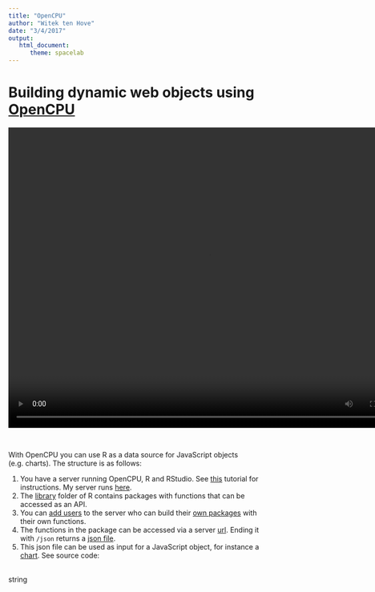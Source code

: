 ```yaml
---
title: "OpenCPU"
author: "Witek ten Hove"
date: "3/4/2017"
output:
   html_document:
      theme: spacelab
---
```


# Building dynamic web objects using [OpenCPU](https://www.opencpu.org/)

<video width="800" height="600" controls>
  <source src="video/demo.mp4" type="video/mp4">
</video><br>

With OpenCPU you can use R as a data source for JavaScript objects (e.g. charts). The structure is as follows:

1. You have a server running OpenCPU, R and RStudio. See [this](http://jeroenooms.github.io/opencpu-manual/opencpu-server.pdf) tutorial for instructions. My server runs [here](http://ec2-34-252-17-179.eu-west-1.compute.amazonaws.com/ocpu/test/).
2. The [library](http://ec2-34-252-17-179.eu-west-1.compute.amazonaws.com/ocpu/library/) folder of R contains packages with functions that can be accessed as an API.
3. You can [add users](https://www.digitalocean.com/community/tutorials/how-to-set-up-rstudio-on-an-ubuntu-cloud-server) to the server who can build their [own packages](http://ec2-34-252-17-179.eu-west-1.compute.amazonaws.com/ocpu/user/rstudio/library/) with their own functions.
4. The functions in the package can be accessed via a server [url](http://ec2-34-252-17-179.eu-west-1.compute.amazonaws.com/ocpu/user/rstudio/library/hellorobert/R/dataTest/print). Ending it with `/json` returns a [json file](http://ec2-34-252-17-179.eu-west-1.compute.amazonaws.com/ocpu/user/rstudio/library/hellorobert/R/dataTest/json).
5. This json file can be used as input for a JavaScript object, for instance a [chart](http://www.smartedu.nl/opencpu/test.html). See source code:
<br><br>
<head>
    <style>
        .bar {
            fill: steelblue;
        }
        .bar:hover {
            fill: brown;
        }
        .axis {
            font: 10px sans-serif;
        }
        .axis path,
        .axis line {
            fill: none;
            stroke: #000;
            shape-rendering: crispEdges;
        }
    </style>
</head>

<body>
    <script type="text/javascript" src="http://code.jquery.com/jquery-latest.js"></script>
    <script src="http://d3js.org/d3.v3.min.js"></script>
    <script>
        //When Document is Ready
        $(function() {
            //This part prepares the url string
            var resultsUrlPrefix = "http://ec2-34-252-17-179.eu-west-1.compute.amazonaws.com",
                url = resultsUrlPrefix + "/ocpu//user/rstudio/library/hellorobert/R/dataTest";
            //The following makes a posts the url to the opencpu server on AWS and
            //concatenates the reply into a result link
            $.post(url,
                    function(data) {

                        var statResultsLink = resultsUrlPrefix + data.toString().match(/.+\/.val/m) + "\/json";
                        $("#json1").attr("href", statResultsLink)

                        // Build chart (d3.js)
                        // set the dimensions of the canvas
                        var margin = {
                                top: 20,
                                right: 20,
                                bottom: 70,
                                left: 40
                            },
                            width = 600 - margin.left - margin.right,
                            height = 300 - margin.top - margin.bottom;


                        // set the ranges
                        var x = d3.scale.ordinal().rangeRoundBands([0, width], .05);

                        var y = d3.scale.linear().range([height, 0]);

                        // define the axis
                        var xAxis = d3.svg.axis()
                            .scale(x)
                            .orient("bottom")


                        var yAxis = d3.svg.axis()
                            .scale(y)
                            .orient("left")
                            .ticks(10);


                        // add the SVG element
                        var svg = d3.select("body").append("svg")
                            .attr("width", width + margin.left + margin.right)
                            .attr("height", height + margin.top + margin.bottom)
                            .append("g")
                            .attr("transform",
                                "translate(" + margin.left + "," + margin.top + ")");


                        // load the data

                        d3.json(statResultsLink, function(error, data) {

                            data.forEach(function(d) {
                                d.namen = d.namen;
                                d.leeftijd = +d.leeftijd;
                            });

                            // scale the range of the data
                            x.domain(data.map(function(d) {
                                return d.namen;
                            }));
                            y.domain([0, d3.max(data, function(d) {
                                return d.leeftijd;
                            })]);

                            // add axis
                            svg.append("g")
                                .attr("class", "x axis")
                                .attr("transform", "translate(0," + height + ")")
                                .call(xAxis)
                                .selectAll("text")
                                .style("text-anchor", "end")
                                .attr("dx", "-.8em")
                                .attr("dy", "-.55em")
                                .attr("transform", "rotate(-90)");

                            svg.append("g")
                                .attr("class", "y axis")
                                .call(yAxis)
                                .append("text")
                                .attr("transform", "rotate(-90)")
                                .attr("y", 5)
                                .attr("dy", ".71em")
                                .style("text-anchor", "end")
                                .text("Leeftijd");


                            // Add bar chart
                            svg.selectAll("bar")
                                .data(data)
                                .enter().append("rect")
                                .attr("class", "bar")
                                .attr("x", function(d) {
                                    return x(d.namen);
                                })
                                .attr("width", x.rangeBand())
                                .attr("y", function(d) {
                                    return y(d.leeftijd);
                                })
                                .attr("height", function(d) {
                                    return height - y(d.leeftijd);
                                });

                        });

                    })
                .error(function(jqXHR, status, error) {
                    alert(jqXHR.responseText);
                });
        });
    </script>
    <a id="json1" target="_blank">string</a>
</body>